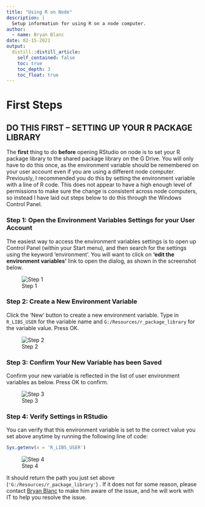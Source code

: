 ```yaml
---
title: "Using R on Node"
description: |
  Setup information for using R on a node computer. 
author:
  - name: Bryan Blanc
date: 02-15-2021
output:
  distill::distill_article:
    self_contained: false
    toc: true
    toc_depth: 3
    toc_float: true
---
```


# First Steps

## DO THIS FIRST -- SETTING UP YOUR R PACKAGE LIBRARY

The **first** thing to do **before** opening RStudio on node is to set your R package library to the shared package library on the G Drive. You will only have to do this once, as the environment variable should be remembered on your user account even if you are using a different node computer. Previously, I recommended you do this by setting the environment variable with a line of R code. This does not appear to have a high enough level of permissions to make sure the change is consistent across node computers, so instead I have laid out steps below to do this through the Windows Control Panel.

### Step 1: Open the Environment Variables Settings for your User Account

The easiest way to access the environment variables settings is to open up Control Panel (within your Start menu), and then search for the settings using the keyword 'environment'. You will want to click on **'edit the environment variables'** link to open the dialog, as shown in the screenshot below.

![Step 1](images/node_setup_1.PNG)

### Step 2: Create a New Environment Variable

Click the 'New' button to create a new environment variable. Type in `R_LIBS_USER` for the variable name and `G:/Resources/r_package_library` for the variable value. Press OK.

![Step 2](images/node_setup_2_v2.PNG)

### Step 3: Confirm Your New Variable has been Saved

Confirm your new variable is reflected in the list of user environment variables as below. Press OK to confirm.

![Step 3](images/node_setup_3_v2.PNG)

### Step 4: Verify Settings in RStudio

You can verify that this environment variable is set to the correct value you set above anytime by running the following line of code:

```r
Sys.getenv(x = 'R_LIBS_USER')
```

![Step 4](images/node_setup_4_v2.PNG)

It should return the path you just set above (`'G:/Resources/r_package_library'`) . If it does not for some reason, please contact [Bryan Blanc](mailto:bblanc@nelsonnygaard.com) to make him aware of the issue, and he will work with IT to help you resolve the issue.
